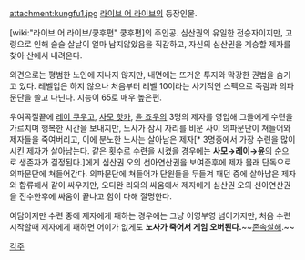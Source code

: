 attachment:kungfu1.jpg
[[라이브 어 라이브]]의 등장인물.

[wiki:"라이브 어 라이브/쿵후편" 쿵후편]의 주인공. 심산권의 유일한 전승자이지만, 고령으로 인해 슬슬 살날이 얼마 남지않았음을 직감하고, 자신의 심산권을 계승할 제자를 찾아 산에서 내려온다. 

외견으로는 평범한 노인에 지나지 않지만, 내면에는 뜨거운 투지와 막강한 권법을 숨기고 있다. 레벨업은 하지 않으나 처음부터 레벨 10이라는 사기적인 스펙으로 죽림과 의파문단을 쓸고 다닌다. 지능이 65로 매우 높은편.

우여곡절끝에 [[레이 쿠우고]], [[사모 핫카]], [[윤 죠우]]의 3명의 제자를 영입해 그들에게 수련을 가르치며 행복한 시간을 보내지만, 노사가 잠시 자리를 비운 사이 의파문단이 쳐들어와 제자들을 죽여버리고, 이에 분노한 노사는 살아남은 제자[* 3명중에서 가장 수련을 많이 시킨 제자가 살아남는다. 같은 횟수로 수련을 시켰을 경우에는 '''사모→레이→윤'''의 순으로 생존자가 결정된다.]에게 심산권 오의 선아연산권을 보여준후에 제자 몰래 단독으로 의파문단에 쳐들어간다.
{{{#!html
<script type="text/javascript" src="http://ext.nicovideo.jp/thumb_watch/sm30275"></script><noscript><a href="http://www.nicovideo.jp/watch/sm30275">【ニコニコ動画】LIVEALIVE ライブアライブ　功夫編　ラスト</a></noscript>
}}}
의파문단에 쳐들어가 단원들을 두들겨 패던 중에 살아남은 제자와 합류해서 같이 싸우지만, 오디완 리와의 싸움에서 제자에게 심산권 오의 선아연산권을 전수한후에 싸움이 끝나고 힘이 다해 절명한다.

여담이지만 수련 중에 제자에게 패하는 경우에는 그냥 어영부영 넘어가지만, 처음 수련 시작할때 제자에게 패하면 어이가 없게도 '''노사가 죽어서 게임 오버된다.'''~~[[존속살해]].~~

[[각주]]
